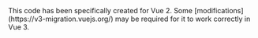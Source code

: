 <Note>
    This code has been specifically created for Vue 2.
    Some [modifications](https://v3-migration.vuejs.org/) may be required for it to work correctly in Vue 3.
</Note>